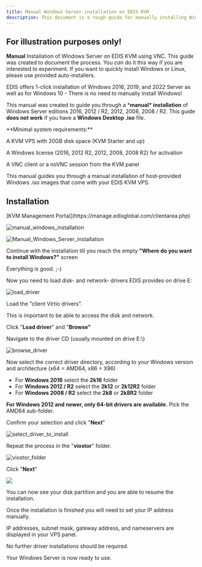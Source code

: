 ```yaml
---
title: Manual Windows Server installation on EDIS KVM
description: This document is a rough guide for manually installing Windows Server on EDIS KVM using VNC. The purpose of this doc is to showcase the process. Please use our Auto-Installers!
---
```



## **For illustration purposes only!**

**Manual** Installation of Windows Server on EDIS KVM using VNC.
This guide was created to document the process. You _can_ do it this way if you are interested to experiment. If you want to quickly install Windows or Linux, please use provided auto-installers.

EDIS offers 1-click installation of Windows 2016, 2019, and 2022 Server as well as for Windows 10 - There is no need to manually install Windows!

<CtaButton
  label='Auto-Install Linux/Windows'
  link='../vps-management/autoinstall-reinstall-install-vps-linux-windows'
/>

This manual was created to guide you through a \***manual\* installation** of Windows Server editions 2016, 2012 / R2, 2012, 2008, 2008 / R2. This guide **does not work** if you have a **Windows Desktop .iso** file.

<Note>
**Minimal system requirements:**

A KVM VPS with 20GB disk space (KVM Starter and up)

A Windows license (2016, 2012 R2, 2012, 2008, 2008 R2) for activation

A VNC client or a noVNC session from the KVM panel

</Note>

This manual guides you through a manual installation of host-provided Windows .iso images that come with your EDIS KVM VPS.

## Installation

<Steps>
  <Step title='Log in to your'>
    [KVM Management Portal](https://manage.edisglobal.com/clientarea.php)
  </Step>
  <Step title='Mount the Windows .ISO file of your choice' />
  <Step title='Enable VNC' />
  <Step title='KVM Settings >> Disk driver >> set to Virtio (default value)' />
  <Step title='KVM Settings >> Network driver >> set to Virtio (default value)' />
  <Step title='Start a noVNC session and' />
</Steps>

![manual_windows_installation](/assets/wmFZZS9lrK-cn-pukWMnI_manual-windows-server-installation-73d4035424.png)

<Steps>
  <Step title='Send CtrlAltDel (top right corner of your noVNC window)' />
  <Step title='Send F12 immediately after step 1) or press `Esc` to bring up the Boot menu' />
  <Step title='Press `3` to boot from mounted .iso (DVD/CD)' />
</Steps>

![Manual_Windows_Server_installation](/assets/1X9oVnZ2JgRsk_cQIY3iK_manual-windows-server-installation-2-6d3974af2a.png)

Continue with the installation till you reach the empty **"Where do you want to install Windows?"** screen

<Check>Everything is good. ;-)</Check>

Now you need to load disk- and network- drivers EDIS provides on drive E:

![load_driver](/assets/Oua5O2cnO-l2geiD9lpRU_manual-windows-server-installation-3-29a2db7fd3.png)

Load the "client Virtio drivers".

This is important to be able to access the disk and network.

Click "**Load driver**" and "**Browse"**

Navigate to the driver CD (usually mounted on drive E:\\)

![browse_driver](/assets/6oW-8dqGMMyn6Rg0SFyI-_manual-windows-server-installation-4-e7954e59a1.png)

Now select the correct driver directory, according to your Windows version and architecture (x64 = AMD64, x86 = X86)

- For **Windows 2016** select the **2k16** folder
- For **Windows 2012 / R2** select the **2k12** or **2k12R2** folder
- For **Windows 2008 / R2** select the **2k8** or **2k8R2** folder

**For Windows 2012 and newer, only 64-bit drivers are available.**
Pick the AMD64 sub-folder.

Confirm your selection and click "**Next**"

![select_driver_to_install](/assets/WOSth5cRKQN6a-PS6dtnh_manual-windows-server-installation-5-3c500ef3e7.png)

Repeat the process in the "**viostor**" folder.

![viostor_folder](/assets/78a2aEUvvGM8IEgURYjjs_manual-windows-server-installation-6-18cba245f1.png)

Click "**Next**"

![](/assets/-iOJMjSbldw1HKGyhc1A7_manual-windows-server-installation-7-506d75da29.png)

You can now see your disk partition and you are able to resume the installation.

Once the installation is finished you will need to set your IP address manually.

IP addresses, subnet mask, gateway address, and nameservers are displayed in your VPS panel.

No further driver installations should be required.

Your Windows Server is now ready to use.
